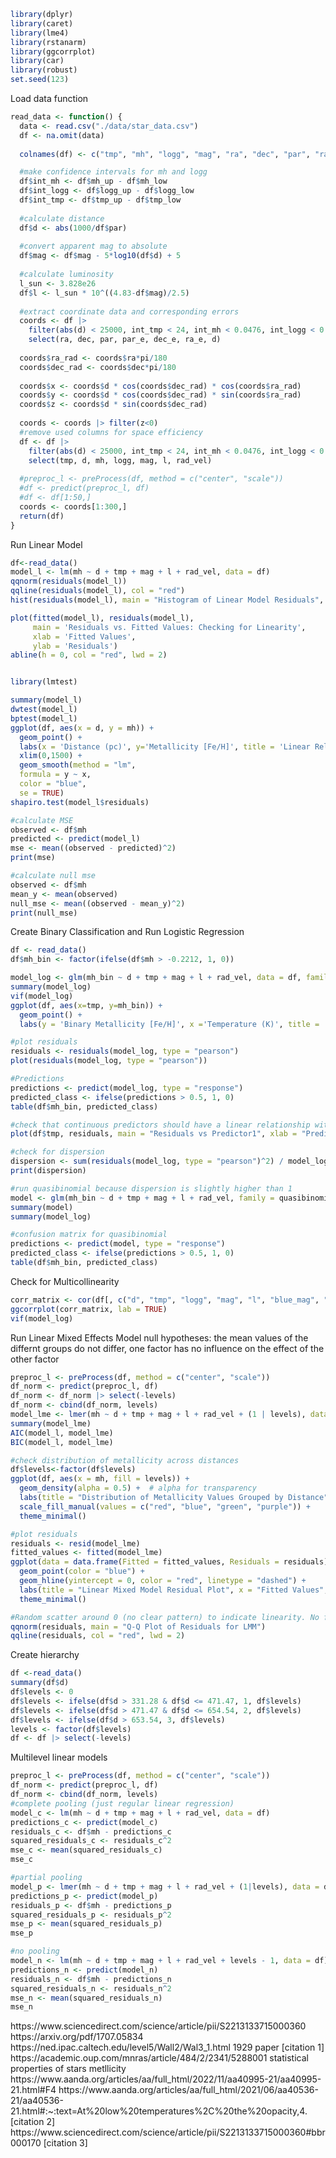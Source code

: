 ```r
library(dplyr)
library(caret)
library(lme4)
library(rstanarm)
library(ggcorrplot)
library(car)
library(robust)
set.seed(123)
```


Load data function
```r
read_data <- function() {
  data <- read.csv("./data/star_data.csv")
  df <- na.omit(data)
  
  colnames(df) <- c("tmp", "mh", "logg", "mag", "ra", "dec", "par", "ra_e", "dec_e", "par_e", "logg_low", "logg_up", "mh_low", "mh_up","tmp_low", "tmp_up", "blue_mag", "red_mag", "rad_vel")

  #make confidence intervals for mh and logg
  df$int_mh <- df$mh_up - df$mh_low
  df$int_logg <- df$logg_up - df$logg_low
  df$int_tmp <- df$tmp_up - df$tmp_low
  
  #calculate distance
  df$d <- abs(1000/df$par)
  
  #convert apparent mag to absolute
  df$mag <- df$mag - 5*log10(df$d) + 5
  
  #calculate luminosity
  l_sun <- 3.828e26
  df$l <- l_sun * 10^((4.83-df$mag)/2.5)
  
  #extract coordinate data and corresponding errors
  coords <- df |>
    filter(abs(d) < 25000, int_tmp < 24, int_mh < 0.0476, int_logg < 0.025) |>
    select(ra, dec, par, par_e, dec_e, ra_e, d)
  
  coords$ra_rad <- coords$ra*pi/180
  coords$dec_rad <- coords$dec*pi/180
  
  coords$x <- coords$d * cos(coords$dec_rad) * cos(coords$ra_rad)
  coords$y <- coords$d * cos(coords$dec_rad) * sin(coords$ra_rad)
  coords$z <- coords$d * sin(coords$dec_rad)
  
  coords <- coords |> filter(z<0)
  #remove used columns for space efficiency
  df <- df |> 
    filter(abs(d) < 25000, int_tmp < 24, int_mh < 0.0476, int_logg < 0.025, par_e < 0.0132) |>
    select(tmp, d, mh, logg, mag, l, rad_vel) 
  
  #preproc_l <- preProcess(df, method = c("center", "scale"))
  #df <- predict(preproc_l, df)
  #df <- df[1:50,]
  coords <- coords[1:300,]
  return(df)
}
```

Run Linear Model
```r
df<-read_data()
model_l <- lm(mh ~ d + tmp + mag + l + rad_vel, data = df)
qqnorm(residuals(model_l))
qqline(residuals(model_l), col = "red")
hist(residuals(model_l), main = "Histogram of Linear Model Residuals", xlab = "Residuals", xlim = c(-1, 1),breaks = 20)

plot(fitted(model_l), residuals(model_l), 
     main = 'Residuals vs. Fitted Values: Checking for Linearity',
     xlab = 'Fitted Values',
     ylab = 'Residuals')
abline(h = 0, col = "red", lwd = 2)


library(lmtest)

summary(model_l)
dwtest(model_l)
bptest(model_l)
ggplot(df, aes(x = d, y = mh)) +
  geom_point() +     
  labs(x = 'Distance (pc)', y='Metallicity [Fe/H]', title = 'Linear Relationship Between Distance and Metallicity') +
  xlim(0,1500) +
  geom_smooth(method = "lm",         
  formula = y ~ x,
  color = "blue",         
  se = TRUE)
shapiro.test(model_l$residuals)

#calculate MSE
observed <- df$mh
predicted <- predict(model_l)
mse <- mean((observed - predicted)^2)
print(mse)

#calculate null mse
observed <- df$mh
mean_y <- mean(observed)
null_mse <- mean((observed - mean_y)^2)
print(null_mse)
```

Create Binary Classification and Run Logistic Regression
```r
df <- read_data()
df$mh_bin <- factor(ifelse(df$mh > -0.2212, 1, 0))

model_log <- glm(mh_bin ~ d + tmp + mag + l + rad_vel, data = df, family = binomial(link = "logit"))
summary(model_log)
vif(model_log)
ggplot(df, aes(x=tmp, y=mh_bin)) + 
  geom_point() +
  labs(y = 'Binary Metallicity [Fe/H]', x ='Temperature (K)', title = 'Temperature vs. Binary Metallicity (Above -0.22)')

#plot residuals
residuals <- residuals(model_log, type = "pearson")
plot(residuals(model_log, type = "pearson"))

#Predictions
predictions <- predict(model_log, type = "response")
predicted_class <- ifelse(predictions > 0.5, 1, 0)
table(df$mh_bin, predicted_class)

#check that continuous predictors should have a linear relationship with the log-odds
plot(df$tmp, residuals, main = "Residuals vs Predictor1", xlab = "Predictor1", ylab = "Residuals")

#check for dispersion
dispersion <- sum(residuals(model_log, type = "pearson")^2) / model_log$df.residual
print(dispersion)

#run quasibinomial because dispersion is slightly higher than 1
model <- glm(mh_bin ~ d + tmp + mag + l + rad_vel, family = quasibinomial, data = df)
summary(model)
summary(model_log)

#confusion matrix for quasibinomial
predictions <- predict(model, type = "response")
predicted_class <- ifelse(predictions > 0.5, 1, 0)
table(df$mh_bin, predicted_class)
```

Check for Multicollinearity
```r
corr_matrix <- cor(df[, c("d", "tmp", "logg", "mag", "l", "blue_mag", "red_mag", "rad_vel")])
ggcorrplot(corr_matrix, lab = TRUE)
vif(model_log)
```



Run Linear Mixed Effects Model
null hypotheses: the mean values of the differnt groups do not differ, one factor has no influence on the effect of the other factor
```r
preproc_l <- preProcess(df, method = c("center", "scale"))
df_norm <- predict(preproc_l, df)
df_norm <- df_norm |> select(-levels)
df_norm <- cbind(df_norm, levels)
model_lme <- lmer(mh ~ d + tmp + mag + l + rad_vel + (1 | levels), data = df_norm)
summary(model_lme)
AIC(model_l, model_lme)
BIC(model_l, model_lme)

#check distribution of metallicity across distances
df$levels<-factor(df$levels)
ggplot(df, aes(x = mh, fill = levels)) +
  geom_density(alpha = 0.5) +  # alpha for transparency
  labs(title = "Distribution of Metallicity Values Grouped by Distance", x = "Metallicity", y = "Density") +
  scale_fill_manual(values = c("red", "blue", "green", "purple")) +
  theme_minimal()

#plot residuals
residuals <- resid(model_lme)
fitted_values <- fitted(model_lme)
ggplot(data = data.frame(Fitted = fitted_values, Residuals = residuals), aes(x = Fitted, y = Residuals)) +
  geom_point(color = "blue") +
  geom_hline(yintercept = 0, color = "red", linetype = "dashed") +
  labs(title = "Linear Mixed Model Residual Plot", x = "Fitted Values", y = "Residuals") +
  theme_minimal()

#Random scatter around 0 (no clear pattern) to indicate linearity. No funnel shape (homoscedasticity).
qqnorm(residuals, main = "Q-Q Plot of Residuals for LMM")
qqline(residuals, col = "red", lwd = 2)
```



Create hierarchy
```r
df <-read_data()
summary(df$d)
df$levels <- 0
df$levels <- ifelse(df$d > 331.28 & df$d <= 471.47, 1, df$levels)
df$levels <- ifelse(df$d > 471.47 & df$d <= 654.54, 2, df$levels)
df$levels <- ifelse(df$d > 653.54, 3, df$levels)
levels <- factor(df$levels)
df <- df |> select(-levels)
```

Multilevel linear models
```r
preproc_l <- preProcess(df, method = c("center", "scale"))
df_norm <- predict(preproc_l, df)
df_norm <- cbind(df_norm, levels)
#complete pooling (just regular linear regression)
model_c <- lm(mh ~ d + tmp + mag + l + rad_vel, data = df)
predictions_c <- predict(model_c)
residuals_c <- df$mh - predictions_c
squared_residuals_c <- residuals_c^2
mse_c <- mean(squared_residuals_c)
mse_c

#partial pooling
model_p <- lmer(mh ~ d + tmp + mag + l + rad_vel + (1|levels), data = df_norm)
predictions_p <- predict(model_p)
residuals_p <- df$mh - predictions_p
squared_residuals_p <- residuals_p^2
mse_p <- mean(squared_residuals_p)
mse_p

#no pooling
model_n <- lm(mh ~ d + tmp + mag + l + rad_vel + levels - 1, data = df)
predictions_n <- predict(model_n)
residuals_n <- df$mh - predictions_n
squared_residuals_n <- residuals_n^2
mse_n <- mean(squared_residuals_n)
mse_n
```





https://www.sciencedirect.com/science/article/pii/S2213133715000360
https://arxiv.org/pdf/1707.05834    
https://ned.ipac.caltech.edu/level5/Wall2/Wal3_1.html
1929 paper [citation 1]
https://academic.oup.com/mnras/article/484/2/2341/5288001 statistical properties of stars metllicity
https://www.aanda.org/articles/aa/full_html/2022/11/aa40995-21/aa40995-21.html#F4 
https://www.aanda.org/articles/aa/full_html/2021/06/aa40536-21/aa40536-21.html#:~:text=At%20low%20temperatures%2C%20the%20opacity,4. [citation 2]
https://www.sciencedirect.com/science/article/pii/S2213133715000360#bbr000170 [citation 3]










